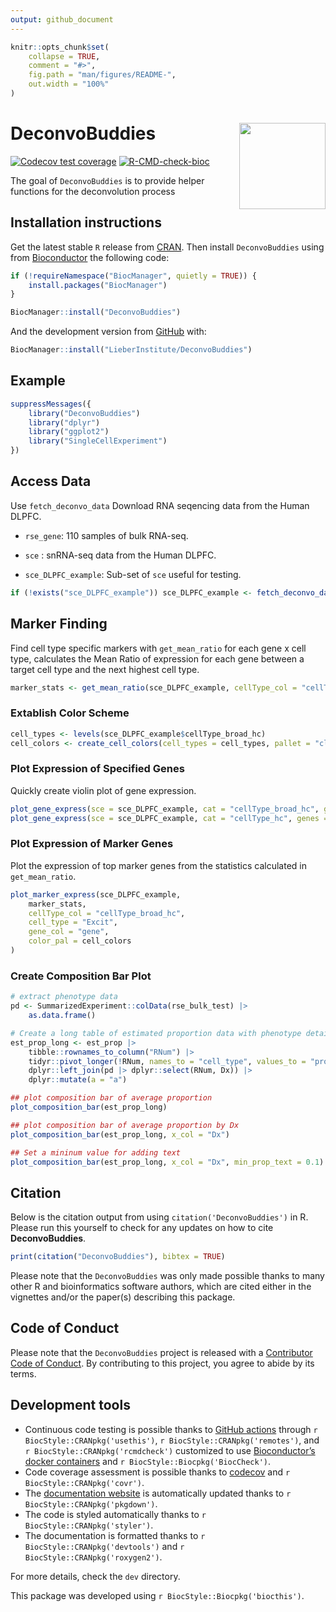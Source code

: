 ```yaml
---
output: github_document
---
```


<!-- README.md is generated from README.Rmd. Please edit that file -->

```r
knitr::opts_chunk$set(
    collapse = TRUE,
    comment = "#>",
    fig.path = "man/figures/README-",
    out.width = "100%"
)
```

# DeconvoBuddies <img src="man/figures/logo.png" align="right" height="138" alt="" />

<!-- badges: start -->
[![Codecov test coverage](https://codecov.io/gh/lahuuki/DeconvoBuddies/branch/main/graph/badge.svg)](https://codecov.io/gh/lahuuki/DeconvoBuddies?branch=main)
[![R-CMD-check-bioc](https://github.com/lahuuki/DeconvoBuddies/workflows/R-CMD-check-bioc/badge.svg)](https://github.com/lahuuki/DeconvoBuddies/actions)
<!-- badges: end -->

The goal of `DeconvoBuddies` is to provide helper functions for the deconvolution process

## Installation instructions

Get the latest stable `R` release from [CRAN](http://cran.r-project.org/). Then install `DeconvoBuddies` using from [Bioconductor](http://bioconductor.org/) the following code:

```r
if (!requireNamespace("BiocManager", quietly = TRUE)) {
    install.packages("BiocManager")
}

BiocManager::install("DeconvoBuddies")
```

And the development version from [GitHub](https://github.com/) with:

```r
BiocManager::install("LieberInstitute/DeconvoBuddies")
```
## Example

```r
suppressMessages({
    library("DeconvoBuddies")
    library("dplyr")
    library("ggplot2")
    library("SingleCellExperiment")
})
```


## Access Data
Use `fetch_deconvo_data` Download RNA seqencing data from the Human DLPFC.  

* `rse_gene`: 110 samples of bulk RNA-seq. 

* `sce` : snRNA-seq data from the Human DLPFC. 

* `sce_DLPFC_example`: Sub-set of `sce` useful for testing. 

```r
if (!exists("sce_DLPFC_example")) sce_DLPFC_example <- fetch_deconvo_data("sce_DLPFC_example")
```

## Marker Finding
Find cell type specific markers with `get_mean_ratio` for each gene x cell type, 
calculates the Mean Ratio of expression for each gene between a target cell type 
and the next highest cell type. 

```r
marker_stats <- get_mean_ratio(sce_DLPFC_example, cellType_col = "cellType_broad_hc")
```

### Extablish Color Scheme
```r
cell_types <- levels(sce_DLPFC_example$cellType_broad_hc)
cell_colors <- create_cell_colors(cell_types = cell_types, pallet = "classic", split = "\\.", preview = TRUE)
```

### Plot Expression of Specified Genes
Quickly create violin plot of gene expression. 
```r
plot_gene_express(sce = sce_DLPFC_example, cat = "cellType_broad_hc", genes = c("GAD2", "CD22"))
plot_gene_express(sce = sce_DLPFC_example, cat = "cellType_hc", genes = c("GAD2", "CD22"))
```

### Plot Expression of Marker Genes
Plot the expression of top marker genes from the statistics calculated in `get_mean_ratio`.
```r
plot_marker_express(sce_DLPFC_example,
    marker_stats,
    cellType_col = "cellType_broad_hc",
    cell_type = "Excit",
    gene_col = "gene",
    color_pal = cell_colors
)
```

### Create Composition Bar Plot
```r
# extract phenotype data
pd <- SummarizedExperiment::colData(rse_bulk_test) |>
    as.data.frame()

# Create a long table of estimated proportion data with phenotype details
est_prop_long <- est_prop |>
    tibble::rownames_to_column("RNum") |>
    tidyr::pivot_longer(!RNum, names_to = "cell_type", values_to = "prop") |>
    dplyr::left_join(pd |> dplyr::select(RNum, Dx)) |>
    dplyr::mutate(a = "a")

## plot composition bar of average proportion
plot_composition_bar(est_prop_long)

## plot composition bar of average proportion by Dx
plot_composition_bar(est_prop_long, x_col = "Dx")

## Set a mininum value for adding text
plot_composition_bar(est_prop_long, x_col = "Dx", min_prop_text = 0.1)
```


## Citation

Below is the citation output from using `citation('DeconvoBuddies')` in R. Please
run this yourself to check for any updates on how to cite __DeconvoBuddies__.

```r
print(citation("DeconvoBuddies"), bibtex = TRUE)
```

Please note that the `DeconvoBuddies` was only made possible thanks to many other R and bioinformatics software authors, which are cited either in the vignettes and/or the paper(s) describing this package.

## Code of Conduct

Please note that the `DeconvoBuddies` project is released with a [Contributor Code of Conduct](https://contributor-covenant.org/version/2/0/CODE_OF_CONDUCT.html). By contributing to this project, you agree to abide by its terms.

## Development tools

* Continuous code testing is possible thanks to [GitHub actions](https://www.tidyverse.org/blog/2020/04/usethis-1-6-0/)  through `r BiocStyle::CRANpkg('usethis')`, `r BiocStyle::CRANpkg('remotes')`, and `r BiocStyle::CRANpkg('rcmdcheck')` customized to use [Bioconductor's docker containers](https://www.bioconductor.org/help/docker/) and `r BiocStyle::Biocpkg('BiocCheck')`.
* Code coverage assessment is possible thanks to [codecov](https://codecov.io/gh) and `r BiocStyle::CRANpkg('covr')`.
* The [documentation website](http://.github.io/DeconvoBuddies) is automatically updated thanks to `r BiocStyle::CRANpkg('pkgdown')`.
* The code is styled automatically thanks to `r BiocStyle::CRANpkg('styler')`.
* The documentation is formatted thanks to `r BiocStyle::CRANpkg('devtools')` and `r BiocStyle::CRANpkg('roxygen2')`.

For more details, check the `dev` directory.

This package was developed using `r BiocStyle::Biocpkg('biocthis')`.


